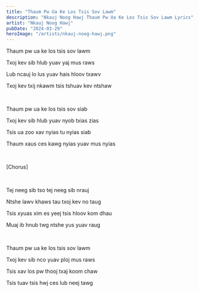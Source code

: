 ```yaml
---
title: "Thaum Pw Ua Ke Los Tsis Sov Lawm"
description: "Nkauj Noog Hawj Thaum Pw Ua Ke Los Tsis Sov Lawm Lyrics"
artist: "Nkauj Noog Hawj"
pubDate: "2024-03-29"
heroImage: "/artists/nkauj-noog-hawj.png"
---
```


Thaum pw ua ke los tsis sov lawm

Txoj kev sib hlub yuav yaj mus raws

Lub ncauj lo lus yuav hais hloov txawv

Txoj kev txij nkawm tsis tshuav kev ntshaw

<br />

Thaum pw ua ke los tsis sov siab

Txoj kev sib hlub yuav nyob txias zias

Tsis ua zoo xav nyias tu nyias siab

Thaum xaus ces kawg nyias yuav mus nyias

<br />

[Chorus]

<br />

Tej neeg sib tso tej neeg sib nrauj

Ntshe lawv khaws tau txoj kev no taug

Tsis xyuas xim es yeej tsis hloov kom dhau

Muaj ib hnub twg ntshe yus yuav raug

<br />

Thaum pw ua ke los tsis sov lawm

Txoj kev sib nco yuav ploj mus raws

Tsis xav los pw thooj txaj koom chaw

Tsis tuav tsis hwj ces lub neej tawg

